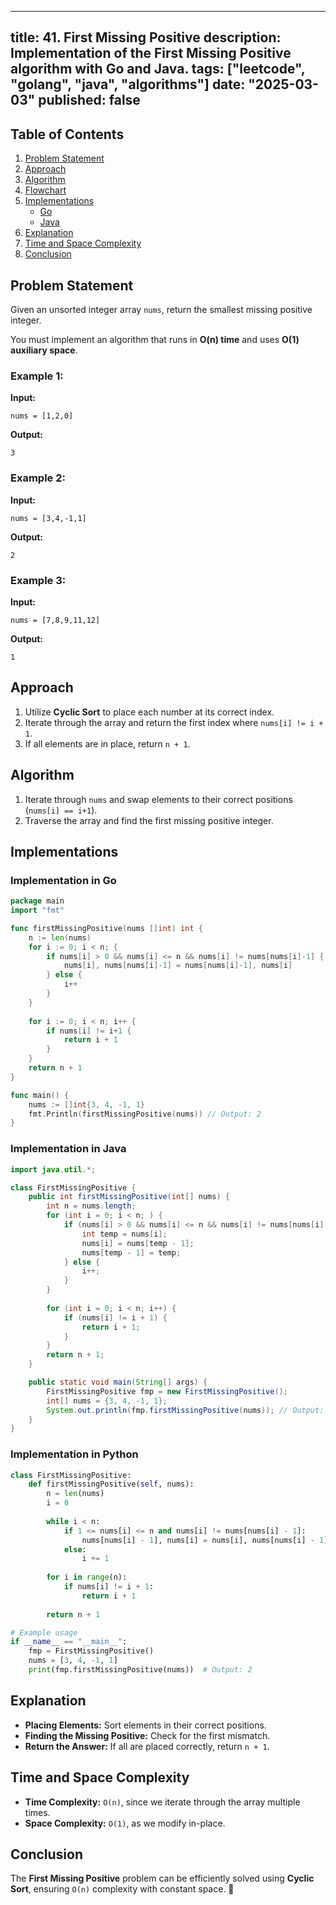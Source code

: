 ---
title: 41. First Missing Positive
description: Implementation of the First Missing Positive algorithm with Go and Java.
tags: ["leetcode", "golang", "java", "algorithms"]
date: "2025-03-03"
published: false
----------------

## Table of Contents

1. [Problem Statement](#problem-statement)
2. [Approach](#approach)
3. [Algorithm](#algorithm)
4. [Flowchart](#flowchart)
5. [Implementations](#implementations)
   - [Go](#implementation-in-go)
   - [Java](#implementation-in-java)
6. [Explanation](#explanation)
7. [Time and Space Complexity](#time-and-space-complexity)
8. [Conclusion](#conclusion)

## Problem Statement

Given an unsorted integer array `nums`, return the smallest missing positive integer.

You must implement an algorithm that runs in **O(n) time** and uses **O(1) auxiliary space**.

### Example 1:

**Input:**
```
nums = [1,2,0]
```
**Output:**
```
3
```

### Example 2:

**Input:**
```
nums = [3,4,-1,1]
```
**Output:**
```
2
```

### Example 3:

**Input:**
```
nums = [7,8,9,11,12]
```
**Output:**
```
1
```

## Approach

1. Utilize **Cyclic Sort** to place each number at its correct index.
2. Iterate through the array and return the first index where `nums[i] != i + 1`.
3. If all elements are in place, return `n + 1`.

## Algorithm

1. Iterate through `nums` and swap elements to their correct positions (`nums[i] == i+1`).
2. Traverse the array and find the first missing positive integer.

## Implementations

### Implementation in Go

```go
package main
import "fmt"

func firstMissingPositive(nums []int) int {
    n := len(nums)
    for i := 0; i < n; {
        if nums[i] > 0 && nums[i] <= n && nums[i] != nums[nums[i]-1] {
            nums[i], nums[nums[i]-1] = nums[nums[i]-1], nums[i]
        } else {
            i++
        }
    }
    
    for i := 0; i < n; i++ {
        if nums[i] != i+1 {
            return i + 1
        }
    }
    return n + 1
}

func main() {
    nums := []int{3, 4, -1, 1}
    fmt.Println(firstMissingPositive(nums)) // Output: 2
}
```

### Implementation in Java

```java
import java.util.*;

class FirstMissingPositive {
    public int firstMissingPositive(int[] nums) {
        int n = nums.length;
        for (int i = 0; i < n; ) {
            if (nums[i] > 0 && nums[i] <= n && nums[i] != nums[nums[i] - 1]) {
                int temp = nums[i];
                nums[i] = nums[temp - 1];
                nums[temp - 1] = temp;
            } else {
                i++;
            }
        }
        
        for (int i = 0; i < n; i++) {
            if (nums[i] != i + 1) {
                return i + 1;
            }
        }
        return n + 1;
    }

    public static void main(String[] args) {
        FirstMissingPositive fmp = new FirstMissingPositive();
        int[] nums = {3, 4, -1, 1};
        System.out.println(fmp.firstMissingPositive(nums)); // Output: 2
    }
}
```

### Implementation in Python

```python
class FirstMissingPositive:
    def firstMissingPositive(self, nums):
        n = len(nums)
        i = 0
        
        while i < n:
            if 1 <= nums[i] <= n and nums[i] != nums[nums[i] - 1]:
                nums[nums[i] - 1], nums[i] = nums[i], nums[nums[i] - 1]
            else:
                i += 1
        
        for i in range(n):
            if nums[i] != i + 1:
                return i + 1
        
        return n + 1

# Example usage
if __name__ == "__main__":
    fmp = FirstMissingPositive()
    nums = [3, 4, -1, 1]
    print(fmp.firstMissingPositive(nums))  # Output: 2
```

## Explanation

- **Placing Elements:** Sort elements in their correct positions.
- **Finding the Missing Positive:** Check for the first mismatch.
- **Return the Answer:** If all are placed correctly, return `n + 1`.

## Time and Space Complexity

- **Time Complexity:** `O(n)`, since we iterate through the array multiple times.
- **Space Complexity:** `O(1)`, as we modify in-place.

## Conclusion

The **First Missing Positive** problem can be efficiently solved using **Cyclic Sort**, ensuring `O(n)` complexity with constant space. 🚀

